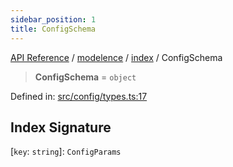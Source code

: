 ```yaml
---
sidebar_position: 1
title: ConfigSchema
---
```


[API Reference](/api-reference/modelence/index/type-aliases/../../../index) / [modelence](/api-reference/modelence/index/type-aliases/../../index) / [index](/api-reference/modelence/index/type-aliases/../index) / ConfigSchema

> **ConfigSchema** = `object`

Defined in: [src/config/types.ts:17](https://github.com/modelence/modelence/blob/77b2ece9e470bd518ec28a2f7c1346f10452ec29/packages/modelence/src/config/types.ts#L17)

## Index Signature

\[`key`: `string`\]: `ConfigParams`
